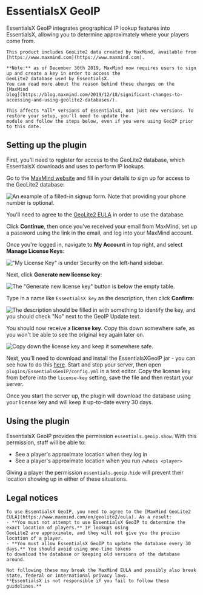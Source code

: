 # EssentialsX GeoIP

EssentialsX GeoIP integrates geographical IP lookup features into EssentialsX, allowing you to determine approximately where your players come from.

<b-message>

    This product includes GeoLite2 data created by MaxMind, available from
    [https://www.maxmind.com](https://www.maxmind.com).

</b-message>

<b-message type="is-info">

    **Note:** as of December 30th 2019, MaxMind now requires users to sign up and create a key in order to access the
    GeoLite2 database used by EssentialsX.
    You can read more about the reason behind these changes on the [MaxMind
    blog](https://blog.maxmind.com/2019/12/18/significant-changes-to-accessing-and-using-geolite2-databases/).

    This affects *all* versions of EssentialsX, not just new versions. To restore your setup, you'll need to update the
    module and follow the steps below, even if you were using GeoIP prior to this date.

</b-message>

## Setting up the plugin

First, you'll need to register for access to the GeoLite2 database, which EssentialsX downloads and uses to perform IP lookups.

Go to the [MaxMind website](https://www.maxmind.com/en/geolite2/signup) and fill in your details to sign up for access to the GeoLite2 database:

![An example of a filled-in signup form. Note that providing your phone number is optional.](./images/geoip-step1.png)

You'll need to agree to the [GeoLite2 EULA](#legal-notices) in order to use the database.

Click **Continue**, then once you've received your email from MaxMind, set up a password using the link in the email, and log into your MaxMind account.

Once you're logged in, navigate to **My Account** in top right, and select **Manage License Keys**:

!["My License Key" is under Security on the left-hand sidebar.](./images/geoip-step2.png)

Next, click **Generate new license key**:

![The "Generate new license key" button is below the empty table.](./images/geoip-step3.png)

Type in a name like `EssentialsX key` as the description, then click **Confirm**:

![The description should be filled in with something to identify the key, and you should check "No" next to the GeoIP Update text.](./images/geoip-step4.png)

You should now receive a **license key**. Copy this down somewhere safe, as you won't be able to see the original key again later on.

![Copy down the license key and keep it somewhere safe.](./images/geoip-step5.png)

Next, you'll need to download and install the EssentialsXGeoIP jar - you can see how to do this [here](/wiki/installing).
Start and stop your server, then open `plugins/EssentialsGeoIP/config.yml` in a text editor.
Copy the license key from before into the `license-key` setting, save the file and then restart your server.

Once you start the server up, the plugin will download the database using your license key and will keep it up-to-date every 30 days.

## Using the plugin

EssentialsX GeoIP provides the permission `essentials.geoip.show`. With this permission, staff will be able to:

- See a player's approximate location when they log in
- See a player's approximate location when you run `/whois <player>`

Giving a player the permission `essentials.geoip.hide` will prevent their location showing up in either of these situations.

## Legal notices

<b-message type="is-error">

    To use EssentialsX GeoIP, you need to agree to the [MaxMind GeoLite2
    EULA](https://www.maxmind.com/en/geolite2/eula). As a result:
    - **You must not attempt to use EssentialsX GeoIP to determine the exact location of players.** IP lookups using
    GeoLite2 are approximate, and they will not give you the precise location of a player.
    - **You must allow EssentialsX GeoIP to update the database every 30 days.** You should avoid using one-time tokens
    to download the database or keeping old versions of the database around.

    Not following these may break the MaxMind EULA and possibly also break state, federal or international privacy laws.
    **EssentialsX is not responsible if you fail to follow these guidelines.**

</b-message>
